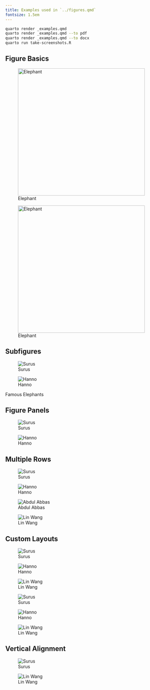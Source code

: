 ```yaml
---
title: Examples used in `../figures.qmd`
fontsize: 1.5em
---
```


``` .bash
quarto render _examples.qmd
quarto render _examples.qmd --to pdf
quarto render _examples.qmd --to docx
quarto run take-screenshots.R
```

## Figure Basics

::: light-content
![Elephant](elephant.png){width="400px"}
:::

::: dark-content
![Elephant](elephant-dark.png){width="400px"}
:::


## Subfigures

::: {#fig-elephants layout-ncol=2}

![Surus](surus.png){#fig-surus}

![Hanno](hanno.png){#fig-hanno}

Famous Elephants
:::

## Figure Panels

::: {#elephant-figures-no-subcaption layout-ncol=2}
![Surus](surus.png)

![Hanno](hanno.png)
:::

## Multiple Rows

::: {#elephant-rows layout-nrow=2}
![Surus](surus.png)

![Hanno](hanno.png)

![Abdul Abbas](abdul-abbas.png)

![Lin Wang](lin-wang.png)
:::

## Custom Layouts

::: {#layout-attrib layout="[[1,1], [1]]"}
![Surus](surus.png)

![Hanno](hanno.png)

![Lin Wang](lin-wang.png)
:::

::: {#layout-attrib-negative layout="[[40,-20,40], [100]]"}
![Surus](surus.png)

![Hanno](hanno.png)

![Lin Wang](lin-wang.png)
:::

## Vertical Alignment

::: {#valign layout="[15,-2,10]" layout-valign="bottom"}
![Surus](surus.png)

![Lin Wang](lin-wang.png)
:::

